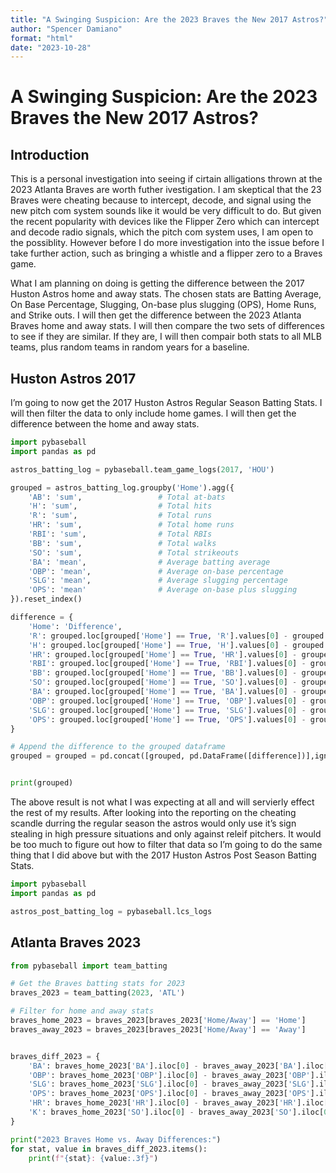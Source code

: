 ```yaml
---
title: "A Swinging Suspicion: Are the 2023 Braves the New 2017 Astros?"
author: "Spencer Damiano"
format: "html"
date: "2023-10-28"
---
```


# A Swinging Suspicion: Are the 2023 Braves the New 2017 Astros?

## Introduction

This is a personal investigation into seeing if cirtain alligations thrown at the 2023 Atlanta Braves are worth futher ivestigation. I am skeptical that the 23 Braves were cheating because to intercept, decode, and signal using the new pitch com system sounds like it would be very difficult to do. But given the recent popularity with devices like the Flipper Zero which can intercept and decode radio signals, which the pitch com system uses, I am open to the possiblity. However before I do more investigation into the issue before I take further action, such as bringing a whistle and a flipper zero to a Braves game. 

What I am planning on doing is getting the difference between the 2017 Huston Astros home and away stats. The chosen stats are Batting Average, On Base Percentage, Slugging, On-base plus slugging (OPS), Home Runs, and Strike outs. I will then get the difference between the 2023 Atlanta Braves home and away stats. I will then compare the two sets of differences to see if they are similar. If they are, I will then compair both stats to all MLB teams, plus random teams in random years for a baseline.

## Huston Astros 2017

I'm going to now get the 2017 Huston Astros Regular Season Batting Stats. I will then filter the data to only include home games. I will then get the difference between the home and away stats. 

```python
import pybaseball
import pandas as pd

astros_batting_log = pybaseball.team_game_logs(2017, 'HOU')

grouped = astros_batting_log.groupby('Home').agg({
    'AB': 'sum',                 # Total at-bats
    'H': 'sum',                  # Total hits
    'R': 'sum',                  # Total runs
    'HR': 'sum',                 # Total home runs
    'RBI': 'sum',                # Total RBIs
    'BB': 'sum',                 # Total walks
    'SO': 'sum',                 # Total strikeouts
    'BA': 'mean',                # Average batting average
    'OBP': 'mean',               # Average on-base percentage
    'SLG': 'mean',               # Average slugging percentage
    'OPS': 'mean'                # Average on-base plus slugging
}).reset_index()

difference = {
    'Home': 'Difference',
    'R': grouped.loc[grouped['Home'] == True, 'R'].values[0] - grouped.loc[grouped['Home'] == False, 'R'].values[0],
    'H': grouped.loc[grouped['Home'] == True, 'H'].values[0] - grouped.loc[grouped['Home'] == False, 'H'].values[0],
    'HR': grouped.loc[grouped['Home'] == True, 'HR'].values[0] - grouped.loc[grouped['Home'] == False, 'HR'].values[0],
    'RBI': grouped.loc[grouped['Home'] == True, 'RBI'].values[0] - grouped.loc[grouped['Home'] == False, 'RBI'].values[0],
    'BB': grouped.loc[grouped['Home'] == True, 'BB'].values[0] - grouped.loc[grouped['Home'] == False, 'BB'].values[0],
    'SO': grouped.loc[grouped['Home'] == True, 'SO'].values[0] - grouped.loc[grouped['Home'] == False, 'SO'].values[0],
    'BA': grouped.loc[grouped['Home'] == True, 'BA'].values[0] - grouped.loc[grouped['Home'] == False, 'BA'].values[0],
    'OBP': grouped.loc[grouped['Home'] == True, 'OBP'].values[0] - grouped.loc[grouped['Home'] == False, 'OBP'].values[0],
    'SLG': grouped.loc[grouped['Home'] == True, 'SLG'].values[0] - grouped.loc[grouped['Home'] == False, 'SLG'].values[0],
    'OPS': grouped.loc[grouped['Home'] == True, 'OPS'].values[0] - grouped.loc[grouped['Home'] == False, 'OPS'].values[0]
}

# Append the difference to the grouped dataframe
grouped = grouped = pd.concat([grouped, pd.DataFrame([difference])],ignore_index=True)


print(grouped)

```

The above result is not what I was expecting at all and will servierly effect the rest of my results. After looking into the reporting on the cheating scandle durring the regular season the astros would only use it's sign stealing in high pressure situations and only against releif pitchers. It would be too much to figure out how to filter that data so I'm going to do the same thing that I did above but with the 2017 Huston Astros Post Season Batting Stats. 

```python
import pybaseball
import pandas as pd

astros_post_batting_log = pybaseball.lcs_logs

```

## Atlanta Braves 2023

```python
from pybaseball import team_batting

# Get the Braves batting stats for 2023
braves_2023 = team_batting(2023, 'ATL')

# Filter for home and away stats
braves_home_2023 = braves_2023[braves_2023['Home/Away'] == 'Home']
braves_away_2023 = braves_2023[braves_2023['Home/Away'] == 'Away']


braves_diff_2023 = {
    'BA': braves_home_2023['BA'].iloc[0] - braves_away_2023['BA'].iloc[0],
    'OBP': braves_home_2023['OBP'].iloc[0] - braves_away_2023['OBP'].iloc[0],
    'SLG': braves_home_2023['SLG'].iloc[0] - braves_away_2023['SLG'].iloc[0],
    'OPS': braves_home_2023['OPS'].iloc[0] - braves_away_2023['OPS'].iloc[0],
    'HR': braves_home_2023['HR'].iloc[0] - braves_away_2023['HR'].iloc[0],
    'K': braves_home_2023['SO'].iloc[0] - braves_away_2023['SO'].iloc[0]
}

print("2023 Braves Home vs. Away Differences:")
for stat, value in braves_diff_2023.items():
    print(f"{stat}: {value:.3f}")

```
